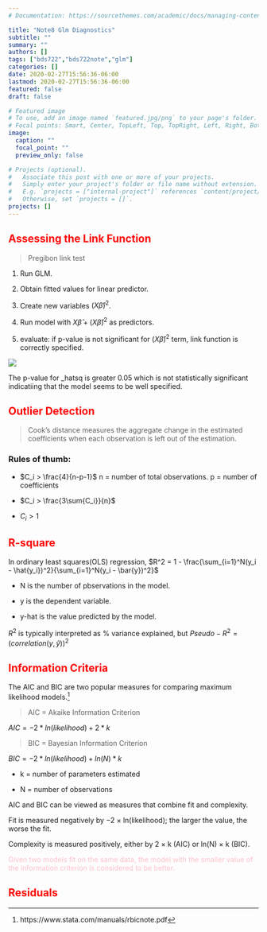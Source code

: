 ```yaml
---
# Documentation: https://sourcethemes.com/academic/docs/managing-content/

title: "Note8 Glm Diagnostics"
subtitle: ""
summary: ""
authors: []
tags: ["bds722","bds722note","glm"]
categories: []
date: 2020-02-27T15:56:36-06:00
lastmod: 2020-02-27T15:56:36-06:00
featured: false
draft: false

# Featured image
# To use, add an image named `featured.jpg/png` to your page's folder.
# Focal points: Smart, Center, TopLeft, Top, TopRight, Left, Right, BottomLeft, Bottom, BottomRight.
image:
  caption: ""
  focal_point: ""
  preview_only: false

# Projects (optional).
#   Associate this post with one or more of your projects.
#   Simply enter your project's folder or file name without extension.
#   E.g. `projects = ["internal-project"]` references `content/project/deep-learning/index.md`.
#   Otherwise, set `projects = []`.
projects: []
---
```


## <span style="color:red">Assessing the Link Function</span>

> Pregibon link test   

1. Run GLM.  

2. Obtain fitted values for linear predictor.  

3. Create new variables $(X\hat{\beta})^2$.  

4. Run model with $X\hat{\beta} + (X\hat{\beta})^2$ as predictors.  

5. evaluate: if p-value is not significant for $(X\hat{\beta})^2$ term, link function is correctly specified.  

![](a3p2c1.PNG)

The p-value for _hatsq is greater 0.05 which is not statistically significant indicatiing that the model seems to be well specified.



## <span style="color:red">Outlier Detection</span>

>Cook’s distance measures the aggregate change in the estimated coefficients when each observation is left out of the estimation. 

### Rules of thumb:

- $C_i > \frac{4}{n-p-1}$  n = number of total observations. p = number of coefficients  

- $C_i > \frac{3\sum{C_i}}{n}$  

- $C_i > 1$


 
## <span style="color:red">R-square</span> 

In ordinary least squares(OLS) regression, $R^2 = 1 - \frac{\sum_{i=1}^N(y_i - \hat{y_i})^2}{\sum_{i=1}^N(y_i - \bar{y})^2}$  

- N is the number of pbservations in the model.  

- y is the dependent variable.  

- y-hat is the value predicted by the model.  


$R^2$ is typically interpreted as % variance explained, but $Pseudo-R^2 = (correlation(y,\hat{y}))^2$  




## <span style="color:red">Information Criteria</span>  

The AIC and BIC are two popular measures for comparing maximum likelihood models.[^1]    

> AIC = Akaike Information Criterion

$AIC = -2*ln(likelihood) + 2*k$

> BIC = Bayesian Information Criterion

$BIC = -2*ln(likelihood) + ln(N)*k$  

- k = number of parameters estimated  

- N = number of observations


AIC and BIC can be viewed as measures that combine fit and complexity.  

Fit is measured negatively by −2 × ln(likelihood); the larger the value, the worse the fit.  

Complexity is measured positively, either by 2 × k (AIC) or ln(N) × k (BIC).  

<span style="color:pink">Given two models fit on the same data, the model with the smaller value of the information criterion is considered to be better.</span>


[^1]: https://www.stata.com/manuals/rbicnote.pdf




## <span style="color:red">Residuals</span>


